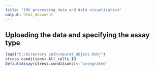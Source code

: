 ```yaml
---
title: "10X processing data and data visualization"
output: html_document
---
```


## Uploading the data and specifying the assay type


```r
load("C:/Directory path/seurat_object.Robj")
stress.conditions<-All_cells_ID
DefaultAssay(stress.conditions)<-"integrated"
```

